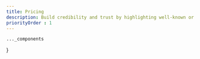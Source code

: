 ```yaml
---
title: Pricing
description: Build credibility and trust by highlighting well-known or reputable brands that are connected to your business.
priorityOrder : 1
---
```



    ..._components
}

<BlockPreview
    title="One"
    src="/blocks-preview/pricing/one"
    code={oneCode}
    client:visible
/>

<BlockPreview
    title="Two"
    src="/blocks-preview/pricing/two"
    code={twoCode}
    client:visible
/>
